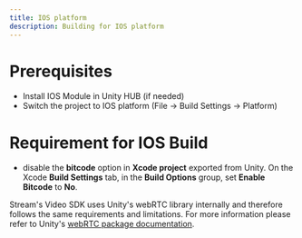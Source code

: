 ```yaml
---
title: IOS platform
description: Building for IOS platform
---
```


# Prerequisites
- Install IOS Module in Unity HUB (if needed)
- Switch the project to IOS platform (File -> Build Settings -> Platform)

# Requirement for IOS Build
- disable the **bitcode** option in **Xcode project** exported from Unity. On the Xcode **Build Settings** tab, in the **Build Options** group, set **Enable Bitcode** to **No**.

Stream's Video SDK uses Unity's webRTC library internally and therefore follows the same requirements and limitations. For more information please refer to Unity's [webRTC package documentation](https://docs.unity3d.com/Packages/com.unity.webrtc@3.0/manual/requirements.html).